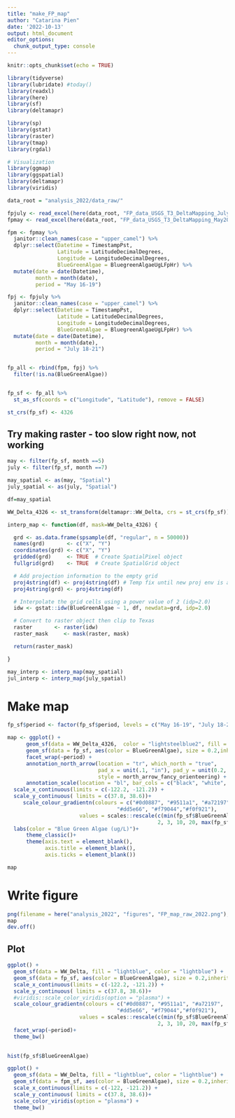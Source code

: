 ```yaml
---
title: "make_FP_map"
author: "Catarina Pien"
date: '2022-10-13'
output: html_document
editor_options: 
  chunk_output_type: console
---
```


```r
knitr::opts_chunk$set(echo = TRUE)
```

```r
library(tidyverse)
library(lubridate) #today()
library(readxl)
library(here)
library(sf)
library(deltamapr)

library(sp)
library(gstat)
library(raster)
library(tmap)
library(rgdal)

# Visualization
library(ggmap)
library(ggspatial)
library(deltamapr)
library(viridis)

data_root = "analysis_2022/data_raw/"
```


```r
fpjuly <- read_excel(here(data_root, "FP_data_USGS_T3_DeltaMapping_July2022_2022-08-29_KO.xlsx"))
fpmay <- read_excel(here(data_root, "FP_data_USGS_T3_DeltaMapping_May2022_2022-09-08_KO.xlsx"))
```

```r
fpm <- fpmay %>%
  janitor::clean_names(case = "upper_camel") %>%
  dplyr::select(Datetime = TimestampPst,
                Latitude = LatitudeDecimalDegrees,
                Longitude = LongitudeDecimalDegrees,
                BlueGreenAlgae = BluegreenAlgaeUgLFpHr) %>%
  mutate(date = date(Datetime),
         month = month(date),
         period = "May 16-19")

fpj <- fpjuly %>%
  janitor::clean_names(case = "upper_camel") %>%
  dplyr::select(Datetime = TimestampPst,
                Latitude = LatitudeDecimalDegrees,
                Longitude = LongitudeDecimalDegrees,
                BlueGreenAlgae = BluegreenAlgaeUgLFpHr) %>%
  mutate(date = date(Datetime),
         month = month(date),
         period = "July 18-21")


fp_all <- rbind(fpm, fpj) %>%
  filter(!is.na(BlueGreenAlgae))


fp_sf <- fp_all %>%
  st_as_sf(coords = c("Longitude", "Latitude"), remove = FALSE)

st_crs(fp_sf) <- 4326

```


## Try making raster - too slow right now, not working
```r
may <- filter(fp_sf, month ==5)
july <- filter(fp_sf, month ==7)

may_spatial <- as(may, "Spatial")
july_spatial <- as(july, "Spatial")

df=may_spatial

WW_Delta_4326 <- st_transform(deltamapr::WW_Delta, crs = st_crs(fp_sf))

interp_map <- function(df, mask=WW_Delta_4326) {

  grd <- as.data.frame(spsample(df, "regular", n = 50000))
  names(grd)       <- c("X", "Y")
  coordinates(grd) <- c("X", "Y")
  gridded(grd)     <- TRUE  # Create SpatialPixel object
  fullgrid(grd)    <- TRUE  # Create SpatialGrid object

  # Add projection information to the empty grid
  proj4string(df) <- proj4string(df) # Temp fix until new proj env is adopted
  proj4string(grd) <- proj4string(df)

  # Interpolate the grid cells using a power value of 2 (idp=2.0)
  idw <- gstat::idw(BlueGreenAlgae ~ 1, df, newdata=grd, idp=2.0)

  # Convert to raster object then clip to Texas
  raster       <- raster(idw)
  raster_mask     <- mask(raster, mask)

  return(raster_mask)

}

may_interp <- interp_map(may_spatial)
jul_interp <- interp_map(july_spatial)
```

# Make map
```r
fp_sf$period <- factor(fp_sf$period, levels = c("May 16-19", "July 18-21"))

map <- ggplot() +
      geom_sf(data = WW_Delta_4326,  color = "lightsteelblue2", fill = "lightsteelblue2", inherit.aes = FALSE) +
      geom_sf(data = fp_sf, aes(color = BlueGreenAlgae), size = 0.2,inherit.aes = FALSE)+
      facet_wrap(~period) + 
      annotation_north_arrow(location = "tr", which_north = "true",
                             pad_x = unit(.1, "in"), pad_y = unit(0.2, "in"),
                             style = north_arrow_fancy_orienteering) +
      annotation_scale(location = "bl", bar_cols = c("black", "white", "black", "white")) +
  scale_x_continuous(limits = c(-122.2, -121.2)) +
  scale_y_continuous( limits = c(37.8, 38.6))+
     scale_colour_gradientn(colours = c("#0d0887", "#9511a1", "#a72197",
                                   "#dd5e66", "#f79044","#f0f921"),
                       values = scales::rescale(c(min(fp_sf$BlueGreenAlgae), 1, 
                                                2, 3, 10, 20, max(fp_sf$BlueGreenAlgae))))+
  labs(color = "Blue Green Algae (ug/L)")+
      theme_classic()+
      theme(axis.text = element_blank(),
            axis.title = element_blank(),
            axis.ticks = element_blank())

map
```

# Write figure
```r
png(filename = here("analysis_2022", "figures", "FP_map_raw_2022.png"), width = 8, height = 5.5, units = "in", pointsize = 12, family = "sans", res = 300)
map
dev.off()
```


## Plot
```r
ggplot() + 
  geom_sf(data = WW_Delta, fill = "lightblue", color = "lightblue") +
  geom_sf(data = fp_sf, aes(color = BlueGreenAlgae), size = 0.2,inherit.aes = FALSE)+
  scale_x_continuous(limits = c(-122.2, -121.2)) +
  scale_y_continuous( limits = c(37.8, 38.6))+
  #viridis::scale_color_viridis(option = "plasma") +
  scale_colour_gradientn(colours = c("#0d0887", "#9511a1", "#a72197",
                                   "#dd5e66", "#f79044","#f0f921"),
                       values = scales::rescale(c(min(fp_sf$BlueGreenAlgae), 1, 
                                                2, 3, 10, 20, max(fp_sf$BlueGreenAlgae))))+
  facet_wrap(~period)+
  theme_bw()
  
```

```r
hist(fp_sf$BlueGreenAlgae)
```




```r
ggplot() + 
  geom_sf(data = WW_Delta, fill = "lightblue", color = "lightblue") +
  geom_sf(data = fpm_sf, aes(color = BlueGreenAlgae), size = 0.2,inherit.aes = FALSE)+
  scale_x_continuous(limits = c(-122, -121.2)) +
  scale_y_continuous( limits = c(37.8, 38.6))+
  scale_color_viridis(option = "plasma") +
  theme_bw()
```

